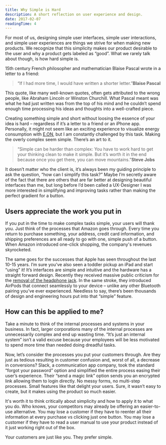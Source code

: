 ```yaml
---
title: Why Simple is Hard
description: A short reflection on user experience and design.
date: 2017-02-07
readingTime: 4
---
```


For most of us, designing simple user interfaces, simple user interactions, and simple user experiences are things we strive for when making new products. We recognize that this simplicity makes our product desirable to the user and why a product gets labeled as “good”. What we rarely talk about though, is how hard simple is.

15th century French philosopher and mathematician Blaise Pascal wrote in a letter to a friend:
>“If I had more time, I would have written a shorter letter.”**Blaise Pascal**

This quote, like many well-known quotes, often gets attributed to the wrong people, like Abraham Lincoln or Winston Churchill. What Pascal meant was what he had just written was from the top of his mind and he couldn’t spend enough time processing his ideas and thoughts into a well-crafted piece.

Creating something simple and short without loosing the essence of your idea is hard &#8211; regardless if it’s a letter to a friend or an iPhone app. Personally, it might not seem like an exciting experience to visualize energy consumption with <a href="/case/eon/" target="_blank">E.ON</a>, but I am constantly challenged by this task. Making the overly complex seem simple. There’s an art to it.

>“Simple can be harder than complex: You have to work hard to get your thinking clean to make it simple. But it’s worth it in the end because once you get there, you can move mountains.”**Steve Jobs**

It doesn’t matter who the client is, it’s always been my guiding principle to ask the question, “how can I simplify this task?” Maybe I’m secretly aware of the fact that there are others that are far better at designing beautiful interfaces than me, but long before I’d been called a UX-Designer I was more interested in simplifying and improving tasks rather than making the perfect gradient for a button.

## Users appreciate the work you put in

If you put in the time to make complex tasks simple, your users will thank you. Just think of the processes that Amazon goes through. Every time you return to purchase something, your address, credit card information, and shipping preferences are all ready to go with one, simple push of a button. When Amazon introduced one-click shopping, the company's revenues skyrocketed.

The same goes for the successes that Apple has seen throughout the last 10-15 years. I’m sure you’ve also seen a toddler pickup an iPad and start “using” it! It’s interfaces are simple and intuitive and the hardware has a straight forward design. Recently they received massive public criticism for the <a href="/apple/" target="_blank">removal of the headphone jack</a>. In the same stroke, they introduced AirPods that connect seamlessly to your device &#8211; unlike any other Bluetooth pairing you’ve ever experienced. Needless to say, there’s been thousands of design and engineering hours put into that “simple” feature.

## How can this be applied to me?

Take a minute to think of the internal processes and systems in your business. In fact, larger corporations many of the internal processes are unnecessarily complex and end up wasting time. “It’s just an internal system” isn’t a valid excuse because your employees will be less motivated to spend more time than needed doing dreadful tasks.

Now, let’s consider the processes you put your customers through. Are they just as tedious resulting in customer confusion and, worst of all, a decrease in conversions? Slack, a communication app company, took the standard “forgot your password” option and simplified the entire process easing their user’s experience. Their “send a magic link” option sends you an encrypted link allowing them to login directly. No messy forms, no multi-step processes. Small features like that delight your users. Sure, it wasn’t easy to create, but it makes using the product so much easier.

It's worth it to think critically about simplicity and how to apply it to what you do. Who knows, your competitors may already be offering an easier-to-use alternative. You may lose a customer if they have to reenter all their information at every purchase vs clicking just one button. You may lose a customer if they have to read a user manual to use your product instead of it just working right out of the box.

Your customers are just like you. They prefer simple.